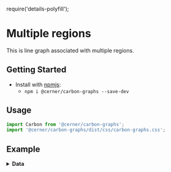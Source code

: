 require('details-polyfill');

# Multiple regions

This is line graph associated with multiple regions.

## Getting Started

- Install with [npmjs](https://www.npmjs.com):
  - `npm i @cerner/carbon-graphs --save-dev`

## Usage
```js
import Carbon from '@cerner/carbon-graphs';
import '@cerner/carbon-graphs/dist/css/carbon-graphs.css';
```
## Example
<LineGraph />

<details>
<summary style={{fontSize: 24 }}>
<b>Data</b>
</summary>

### Graph Config object
<GraphConfig />

### Data object
<DataObject />
</details>
